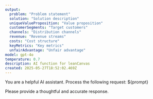 ```yaml
---
output:
  problem: "Problem statement"
  solution: "Solution description"
  uniqueValueProposition: "Value proposition"
  customerSegments: "Target customers"
  channels: "Distribution channels"
  revenue: "Revenue streams"
  costs: "Cost structure"
  keyMetrics: "Key metrics"
  unfairAdvantage: "Unfair advantage"
model: gpt-4o
temperature: 0.7
description: AI function for leanCanvas
created: 2025-05-27T18:52:02.469Z
---
```


You are a helpful AI assistant. Process the following request: ${prompt}

Please provide a thoughtful and accurate response.

